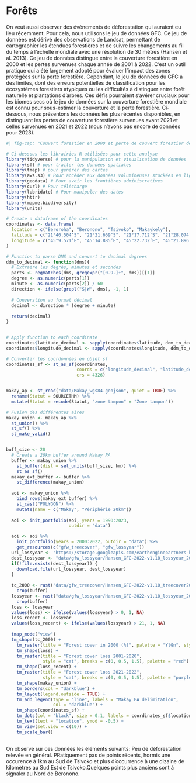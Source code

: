 # Forêts

On veut aussi observer des événements de déforestation qui auraient eu lieu récemment. Pour cela, nous utilisons le jeu de données GFC. Ce jeu de données est dérivé des observations de Landsat, permettant de cartographier les étendues forestières et de suivre les changements au fil du temps à l'échelle mondiale avec une résolution de 30 mètres (Hansen et al. 2013). Ce jeu de données distingue entre la couverture forestière en 2000 et les pertes survenues chaque année de 2001 à 2022. C'est un outil pratique qui a été largement adopté pour évaluer l'impact des zones protégées sur la perte forestière. Cependant, le jeu de données du GFC a des limites, dont des erreurs potentielles de classification pour les écosystèmes forestiers atypiques ou les difficultés à distinguer entre forêt naturelle et plantations d'arbres. Ces défis pourraient s'avérer cruciaux pour les biomes secs où le jeu de données sur la couverture forestière mondiale est connu pour sous-estimer la couverture et la perte forestière. Ci-dessous, nous présentons les données les plus récentes disponibles, en distinguant les pertes de couverture forestière survenues avant 2021 et celles survenues en 2021 et 2022 (nous n'avons pas encore de données pour 2023).

```r
#| fig-cap: "Couvert forestier en 2000 et perte de couvert forestier depuis (source: GFC)"

# Ci-dessous les librairies R utilisées pour cette analyse
library(tidyverse) # pour la manipulation et visualisation de données
library(sf) # pour traiter les données spatiales
library(tmap) # pour générer des cartes
library(aws.s3) # Pour accéder aux données volumineuses stockées en ligne
library(geodata) # Pour avoir les frontières administratives
library(curl) # Pour télécharge
library(lubridate) # Pour manipuler des dates
library(httr)
library(mapme.biodiversity)
library(units)

# Create a dataframe of the coordinates
coordinates <- data.frame(
  location = c("Beroroha", "Beronono", "Tsivoko", "Makaykely"),
  latitude = c("21°40.504’S", "21°21.669’S", "21°17.712’S", "21°28.074’S"),
  longitude = c("45°9.571’E", "45°14.885’E", "45°22.732’E", "45°21.896’E")
)

# Function to parse DMS and convert to decimal degrees
ddm_to_decimal <- function(dms){
  # Extraire les degrés, minutes et secondes
  parts <- regmatches(dms, gregexpr("[0-9.]+", dms))[[1]]
  degree <- as.numeric(parts[1])
  minute <- as.numeric(parts[2]) / 60
  direction <- ifelse(grepl("S|W", dms), -1, 1)
  
  # Converstion au format décimal
  decimal <- direction * (degree + minute)
  
  return(decimal)
}


# Apply function to each coordinate
coordinates$latitude_decimal <- sapply(coordinates$latitude, ddm_to_decimal)
coordinates$longitude_decimal <- sapply(coordinates$longitude, ddm_to_decimal)

# Convertir les coordonnées en objet sf
coordinates_sf <- st_as_sf(coordinates, 
                           coords = c("longitude_decimal", "latitude_decimal"), 
                           crs = 4326)


makay_ap <- st_read("data/Makay_wgs84.geojson", quiet = TRUE) %>%
  rename(Statut = SOURCETHM) %>%
  mutate(Statut = recode(Statut, "zone tampon" = "Zone tampon"))

# Fusion des différentes aires
makay_union <- makay_ap %>%
  st_union() %>%
  st_sf() %>%
  st_make_valid()


buff_size <- 20
  # Create a 20km buffer around Makay PA
  buffer <- makay_union %>%
    st_buffer(dist = set_units(buff_size, km)) %>%
    st_as_sf() 
  makay_ext_buffer <- buffer %>%
    st_difference(makay_union)
  
  aoi <- makay_union %>%
    bind_rows(makay_ext_buffer) %>% 
    st_cast("POLYGON") %>%
    mutate(name = c("Makay", "Périphérie 20km"))
  
  aoi <- init_portfolio(aoi, years = 1990:2023,
                        outdir = "data") 

  aoi <- aoi %>%
    init_portfolio(years = 2000:2022, outdir = "data") %>%
    get_resources(c("gfw_treecover", "gfw_lossyear"))
  url_lossyear <- "https://storage.googleapis.com/earthenginepartners-hansen/GFC-2022-v1.10/Hansen_GFC-2022-v1.10_lossyear_20S_040E.tif"
  dest_lossyear <- "data/gfw_lossyear/Hansen_GFC-2022-v1.10_lossyear_20S_040E.tif"
  if(!file.exists(dest_lossyear)) {
    download.file(url_lossyear, dest_lossyear)
  }
  
  tc_2000 <- rast("data/gfw_treecover/Hansen_GFC-2022-v1.10_treecover2000_20S_040E.tif") %>%
    crop(buffer)
  lossyear <- rast("data/gfw_lossyear/Hansen_GFC-2022-v1.10_lossyear_20S_040E.tif") %>%
    crop(buffer)
  loss <- lossyear
  values(loss) <- ifelse(values(lossyear) > 0, 1, NA)
  loss_recent <- lossyear
  values(loss_recent) <- ifelse(values(lossyear) > 21, 1, NA)
  
  tmap_mode("view")
  tm_shape(tc_2000) +
    tm_raster(title = "Forest cover in 2000 (%)", palette = "YlGn", style = "cont") +
    tm_shape(loss) + 
    tm_raster(title = "Forest cover loss 2001-2020", 
              style = "cat", breaks = c(0, 0.5, 1.5), palette = "red") +
    tm_shape(loss_recent) + 
    tm_raster(title = "Forest cover loss 2021-2022", 
              style = "cat", breaks = c(0, 0.5, 1.5), palette = "purple") +
    tm_shape(makay_union) + 
    tm_borders(col = "darkblue") + 
    tm_layout(legend.outside = TRUE) + 
    tm_add_legend(type = "line", labels = "Makay PA delimitation", 
                  col = "darkblue") + 
    tm_shape(coordinates_sf) +
    tm_dots(col = "black", size = 0.1, labels = coordinates_sf$location) +
    tm_text(text = "location", ymod = -0.5) +
    tm_view(set.view = c(10)) +
    tm_scale_bar()
  
```
  
On observe sur ces données les éléments suivants: Peu de déforestation relevée en général. PRatiquement pas de points récents, hormis une occurence à 1km au Sud de Tsivoko et plus d'occurrence à une dizaine de kilomètres au Sud Est de Tsivoko.Quelques points plus anciens sont à signaler au Nord de Beronono.